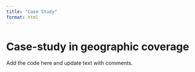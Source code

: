 ```yaml
---
title: "Case Study"
format: html
---
```


# Case-study in geographic coverage {.unnumbered}

Add the code here and update text with comments.
